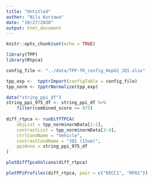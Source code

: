 ```yaml
---
title: "Untitled"
author: "Nils Kurzawa"
date: "10/27/2020"
output: html_document
---
```


```r
knitr::opts_chunk$set(echo = TRUE)
```

```r
library(TPP)
library(Rtpca)
```

```r
config_file <- "../data/TPP-TR_config_HepG2_JQ1.xlsx"
```

```r
tpp_exp <-  tpptrImport(configTable = config_file)
tpp_norm <- tpptrNormalize(tpp_exp)
```

```r
data("string_ppi_df")
string_ppi_975_df <- string_ppi_df %>% 
    filter(combined_score >= 975)
    
diff_rtpca <- runDiffTPCA(
    objList = tpp_norm$normData[1:2],
    contrastList = tpp_norm$normData[3:4],
    ctrlCondName = "Vehicle",
    contrastCondName = "JQ1 (15um)",
    ppiAnno = string_ppi_975_df
)

plotDiffTpcaVolcano(diff_rtpca)
```

```r
plotPPiProfiles(diff_rtpca, pair = c("ERCC1", "RPA1"))
```

